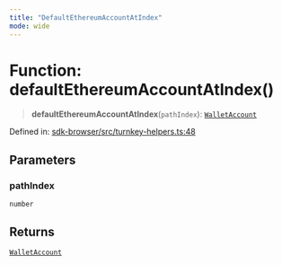 ```yaml
---
title: "DefaultEthereumAccountAtIndex"
mode: wide
---
```

  
# Function: defaultEthereumAccountAtIndex()

> **defaultEthereumAccountAtIndex**(`pathIndex`): [`WalletAccount`](../WalletAccount/readme)

Defined in: [sdk-browser/src/turnkey-helpers.ts:48](https://github.com/tkhq/sdk/blob/main/packages/sdk-browser/src/turnkey-helpers.ts#L48)

## Parameters

### pathIndex

`number`

## Returns

[`WalletAccount`](../WalletAccount/readme)
